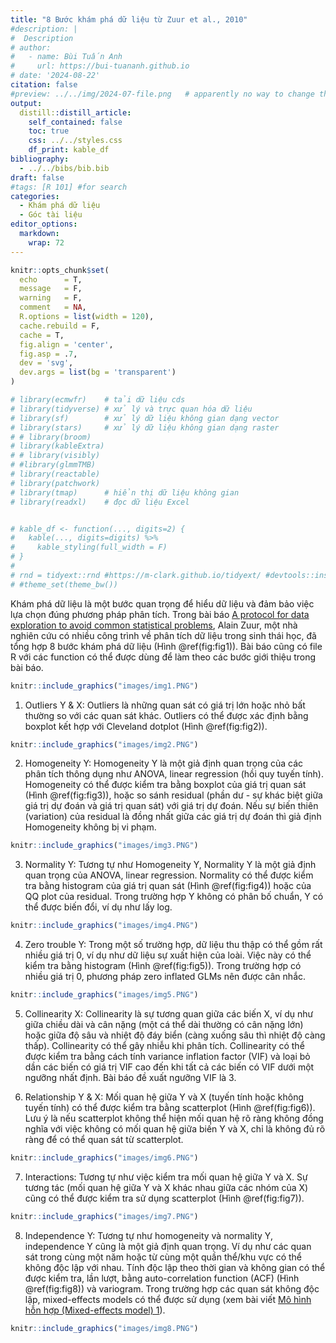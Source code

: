 ```yaml
---
title: "8 Bước khám phá dữ liệu từ Zuur et al., 2010"
#description: |
#  Description
# author:
#   - name: Bùi Tuấn Anh
#     url: https://bui-tuananh.github.io
# date: '2024-08-22'
citation: false  
#preview: ../../img/2024-07-file.png   # apparently no way to change the size displayed via css (ignored) or file (stretched)
output:
  distill::distill_article:
    self_contained: false
    toc: true
    css: ../../styles.css
    df_print: kable_df
bibliography:
  - ../../bibs/bib.bib
draft: false
#tags: [R 101] #for search
categories:
  - Khám phá dữ liệu
  - Góc tài liệu
editor_options: 
  markdown: 
    wrap: 72
---
```


```r
knitr::opts_chunk$set(
  echo      = T, 
  message   = F, 
  warning   = F, 
  comment   = NA,
  R.options = list(width = 120),
  cache.rebuild = F,
  cache = T,
  fig.align = 'center',
  fig.asp = .7,
  dev = 'svg',
  dev.args = list(bg = 'transparent')
)

# library(ecmwfr)    # tải dữ liệu cds
# library(tidyverse) # xử lý và trực quan hóa dữ liệu
# library(sf)        # xử lý dữ liệu không gian dạng vector
# library(stars)     # xử lý dữ liệu không gian dạng raster
# # library(broom)
# library(kableExtra)
# # library(visibly)
# #library(glmmTMB)
# library(reactable)
# library(patchwork)
# library(tmap)      # hiển thị dữ liệu không gian
# library(readxl)    # đọc dữ liệu Excel


# kable_df <- function(..., digits=2) {
#   kable(..., digits=digits) %>% 
#     kable_styling(full_width = F)
# }
# 
# rnd = tidyext::rnd #https://m-clark.github.io/tidyext/ #devtools::install_github('m-clark/tidyext')
# #theme_set(theme_bw())
```

Khám phá dữ liệu là một bước quan trọng để hiểu dữ liệu và đảm bảo việc
lựa chọn đúng phương pháp phân tích. Trong bài báo [A protocol for data
exploration to avoid common statistical
problems](https://besjournals.onlinelibrary.wiley.com/doi/10.1111/j.2041-210X.2009.00001.x),
Alain Zuur, một nhà nghiên cứu có nhiều công trình về phân tích dữ liệu
trong sinh thái học, đã tổng hợp 8 bước khám phá dữ liệu (Hình
\@ref(fig:fig1)). Bài báo cũng có file R với các function có thể được
dùng để làm theo các bước giới thiệu trong bài báo.

```r
knitr::include_graphics("images/img1.PNG")
```

1.  Outliers Y & X: Outliers là những quan sát có giá trị lớn hoặc nhỏ
    bất thường so với các quan sát khác. Outliers có thể được xác định
    bằng boxplot kết hợp với Cleveland dotplot (Hình \@ref(fig:fig2)).

```r
knitr::include_graphics("images/img2.PNG")
```

2.  Homogeneity Y: Homogeneity Y là một giả định quan trọng của các phân
    tích thông dụng như ANOVA, linear regression (hồi quy tuyến tính).
    Homogeneity có thể được kiểm tra bằng boxplot của giá trị quan sát
    (Hình \@ref(fig:fig3)), hoặc so sánh residual (phần dư - sự khác
    biệt giữa giá trị dự đoán và giá trị quan sát) với giá trị dự đoán.
    Nếu sự biến thiên (variation) của residual là đồng nhất giữa các giá
    trị dự đoán thì giả định Homogeneity không bị vi phạm.

```r
knitr::include_graphics("images/img3.PNG")
```

3.  Normality Y: Tương tự như Homogeneity Y, Normality Y là một giả định
    quan trọng của ANOVA, linear regression. Normality có thể được kiểm
    tra bằng histogram của giá trị quan sát (Hình \@ref(fig:fig4)) hoặc
    của QQ plot của residual. Trong trường hợp Y không có phân bố chuẩn,
    Y có thể được biến đổi, ví dụ như lấy log.

```r
knitr::include_graphics("images/img4.PNG")
```

4.  Zero trouble Y: Trong một số trường hợp, dữ liệu thu thập có thể gồm
    rất nhiều giá trị 0, ví dụ như dữ liệu sự xuất hiện của loài. Việc
    này có thể kiểm tra bằng histogram (Hình \@ref(fig:fig5)). Trong
    trường hợp có nhiều giá trị 0, phương pháp zero inflated GLMs nên
    được cân nhắc.

```r
knitr::include_graphics("images/img5.PNG")
```

5.  Collinearity X: Collinearity là sự tương quan giữa các biến X, ví dụ
    như giữa chiều dài và cân nặng (một cá thể dài thường có cân nặng
    lớn) hoặc giữa độ sâu và nhiệt độ đáy biển (càng xuống sâu thì nhiệt
    độ càng thấp). Collinearity có thể gây nhiễu khi phân tích.
    Collinearity có thể được kiểm tra bằng cách tính variance inflation
    factor (VIF) và loại bỏ dần các biến có giá trị VIF cao đến khi tất
    cả các biến có VIF dưới một ngưỡng nhất định. Bài báo đề xuất ngưỡng
    VIF là 3.

6.  Relationship Y & X: Mối quan hệ giữa Y và X (tuyến tính hoặc không
    tuyến tính) có thể được kiểm tra bằng scatterplot (Hình
    \@ref(fig:fig6)). Lưu ý là nếu scatterplot không thể hiện mối quan
    hệ rõ ràng không đồng nghĩa với việc không có mối quan hệ giữa biến
    Y và X, chỉ là không đủ rõ ràng để có thể quan sát từ scatterplot.

```r
knitr::include_graphics("images/img6.PNG")
```

7.  Interactions: Tương tự như việc kiểm tra mối quan hệ giữa Y và X. Sự
    tương tác (mối quan hệ giữa Y và X khác nhau giữa các nhóm của X)
    cũng có thể được kiểm tra sử dụng scatterplot (Hình
    \@ref(fig:fig7)).

```r
knitr::include_graphics("images/img7.PNG")
```

8.  Independence Y: Tương tự như homogeneity và normality Y,
    independence Y cũng là một giả định quan trọng. Ví dụ như các quan
    sát trong cùng một năm hoặc từ cùng một quần thể/khu vực có thể
    không độc lập với nhau. Tính độc lập theo thời gian và không gian có
    thể được kiểm tra, lần lượt, bằng auto-correlation function (ACF)
    (Hình \@ref(fig:fig8)) và variogram. Trong trường hợp các quan sát
    không độc lập, mixed-effects models có thể được sử dụng (xem bài
    viết [Mô hình hỗn hợp (Mixed-effects model)
    1](https://bui-tuananh.github.io/posts/2024-10-13_mixed-model-intercept/)).

```r
knitr::include_graphics("images/img8.PNG")
```
